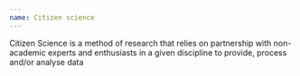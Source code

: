 ```yaml
---
name: Citizen science
---
```

Citizen Science is a method of research that relies on partnership with non-academic experts and enthusiasts in a given discipline to provide, process and/or analyse data